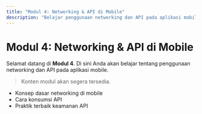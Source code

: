 ```yaml
---
title: "Modul 4: Networking & API di Mobile"
description: "Belajar penggunaan networking dan API pada aplikasi mobile."
---
```


# Modul 4: Networking & API di Mobile

Selamat datang di **Modul 4**. Di sini Anda akan belajar tentang penggunaan networking dan API pada aplikasi mobile.

> Konten modul akan segera tersedia.

- Konsep dasar networking di mobile
- Cara konsumsi API
- Praktik terbaik keamanan API
